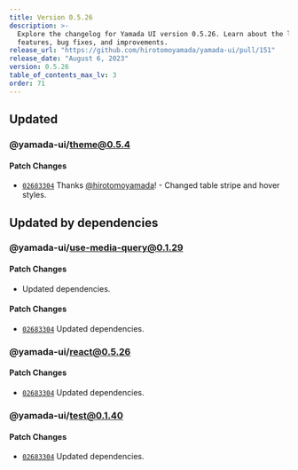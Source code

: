 ```yaml
---
title: Version 0.5.26
description: >-
  Explore the changelog for Yamada UI version 0.5.26. Learn about the latest
  features, bug fixes, and improvements.
release_url: "https://github.com/hirotomoyamada/yamada-ui/pull/151"
release_date: "August 6, 2023"
version: 0.5.26
table_of_contents_max_lv: 3
order: 71
---
```


## Updated

### @yamada-ui/theme@0.5.4

#### Patch Changes

- [`02683304`](https://github.com/hirotomoyamada/yamada-ui/commit/026833049efc405664606cdb225d83123413c986) Thanks [@hirotomoyamada](https://github.com/hirotomoyamada)! - Changed table stripe and hover styles.

## Updated by dependencies

### @yamada-ui/use-media-query@0.1.29

#### Patch Changes

- Updated dependencies.

#### Patch Changes

- [`02683304`](https://github.com/hirotomoyamada/yamada-ui/commit/026833049efc405664606cdb225d83123413c986) Updated dependencies.

### @yamada-ui/react@0.5.26

#### Patch Changes

- [`02683304`](https://github.com/hirotomoyamada/yamada-ui/commit/026833049efc405664606cdb225d83123413c986) Updated dependencies.

### @yamada-ui/test@0.1.40

#### Patch Changes

- [`02683304`](https://github.com/hirotomoyamada/yamada-ui/commit/026833049efc405664606cdb225d83123413c986) Updated dependencies.
